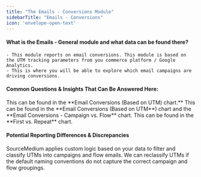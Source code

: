 ```yaml
---
title: "The Emails - Conversions Module"
sidebarTitle: "Emails - Conversions"
icon: 'envelope-open-text'
---
```


#### What is the Emails - General module and what data can be found there?
    - This module reports on email conversions. This module is based on the UTM tracking parameters from you commerce platform / Google Analytics.
    - This is where you will be able to explore which email campaigns are driving conversions.

#### Common Questions & Insights That Can Be Answered Here:
<AccordionGroup>
<Accordion title="Where can I find the AOV of a specific campaign?">
This can be found in the **Email Conversions (Based on UTM) chart.**
</Accordion>

<Accordion title="Where can I find Net Revenue of Flow vs. Campaign emails?">
This can be found in the **Email Conversions (Based on UTM**) chart and the **Email Conversions - Campaign vs. Flow** chart.
</Accordion>

<Accordion title="Where can I find how many orders were 1st time vs. Repeat?">
This can be found in the **First vs. Repeat** chart.
</Accordion>
</AccordionGroup>

#### Potential Reporting Differences & Discrepancies
SourceMedium applies custom logic based on your data to filter and classify UTMs into campaigns and flow emails. We can reclassify UTMs if the default naming conventions do not capture the correct campaign and flow groupings.
